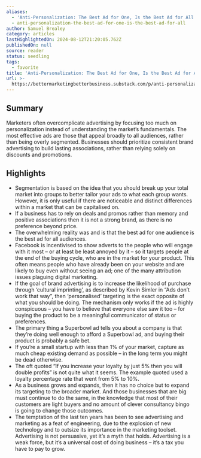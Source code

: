 ```yaml
---
aliases:
  - 'Anti-Personalization: The Best Ad for One, Is the Best Ad for All'
  - anti-personalization-the-best-ad-for-one-is-the-best-ad-for-all
author: Samuel Brealey
category: articles
lastHighlightedOn: 2024-08-12T21:20:05.762Z
publishedOn: null
source: reader
status: seedling
tags:
  - favorite
title: 'Anti-Personalization: The Best Ad for One, Is the Best Ad for All'
url: >-
  https://bettermarketingbetterbusiness.substack.com/p/anti-personalization-the-best-ad?utm_source=substack&utm_medium=email
---
```

## Summary

Marketers often overcomplicate advertising by focusing too much on personalization instead of understanding the market’s fundamentals. The most effective ads are those that appeal broadly to all audiences, rather than being overly segmented. Businesses should prioritize consistent brand advertising to build lasting associations, rather than relying solely on discounts and promotions.

## Highlights

- Segmentation is based on the idea that you should break up your total market into groups to better tailor your ads to what each group wants. However, it is only useful if there are noticeable and distinct differences within a market that can be capitalised on.
- If a business has to rely on deals and promos rather than memory and positive associations then it is not a strong brand, as there is no preference beyond price.
- The overwhelming reality was and is that the best ad for one audience is the best ad for all audiences.
- Facebook is incentivised to show adverts to the people who will engage with it most – or at least be least annoyed by it – so it targets people at the end of the buying cycle, who are in the market for your product. This often means people who have already been on your website and are likely to buy even without seeing an ad; one of the many attribution issues plaguing digital marketing.
- If the goal of brand advertising is to increase the likelihood of purchase through ‘cultural imprinting’, as described by Kevin Simler in “Ads don’t work that way”, then ‘personalised’ targeting is the exact opposite of what you should be doing.
  The mechanism only works if the ad is highly conspicuous – you have to believe that everyone else saw it too – for buying the product to be a meaningful communicator of status or preferences.
- The primary thing a Superbowl ad tells you about a company is that they’re doing well enough to afford a Superbowl ad, and buying their product is probably a safe bet.
- If you’re a small startup with less than 1% of your market, capture as much cheap existing demand as possible – in the long term you might be dead otherwise.
- The oft quoted “If you increase your loyalty by just 5% then you will double profits” is not quite what it seems. The example quoted used a loyalty percentage rate that went from 5% to 10%.
- As a business grows and expands, then it has no choice but to expand its targeting to the broader market. And those businesses that are big must continue to do the same, in the knowledge that most of their customers are light buyers and no amount of clever consultancy bingo is going to change those outcomes.
- The temptation of the last ten years has been to see advertising and marketing as a feat of engineering, due to the explosion of new technology and to outsize its importance in the marketing toolset. Advertising is not persuasive, yet it’s a myth that holds. Advertising is a weak force, but it’s a universal cost of doing business – it’s a tax you have to pay to grow.
